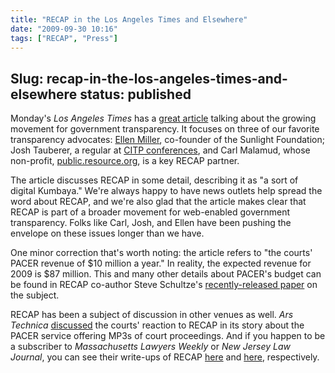 ```yaml
---
title: "RECAP in the Los Angeles Times and Elsewhere"
date: "2009-09-30 10:16"
tags: ["RECAP", "Press"]
---
```

Slug: recap-in-the-los-angeles-times-and-elsewhere
status: published
---

Monday's *Los Angeles Times* has a [great
article](http://www.latimes.com/business/la-fi-hiltzik28-2009sep28,0,3104293.column)
talking about the growing movement for government transparency. It
focuses on three of our favorite transparency advocates: [Ellen
Miller](http://www.sunlightfoundation.com/people/emiller/), co-founder
of the Sunlight Foundation; Josh Tauberer, a regular at [CITP
conferences](http://citp.princeton.edu/cloud-workshop/), and Carl
Malamud, whose non-profit,
[public.resource.org](http://public.resource.org/), is a key RECAP
partner.

The article discusses RECAP in some detail, describing it as "a sort of
digital Kumbaya." We're always happy to have news outlets help spread
the word about RECAP, and we're also glad that the article makes clear
that RECAP is part of a broader movement for web-enabled government
transparency. Folks like Carl, Josh, and Ellen have been pushing the
envelope on these issues longer than we have.

One minor correction that's worth noting: the article refers to "the
courts' PACER revenue of $10 million a year." In reality, the expected
revenue for 2009 is $87 million. This and many other details about
PACER's budget can be found in RECAP co-author Steve Schultze's
[recently-released
paper](http://managingmiracles.blogspot.com/2009/09/my-new-working-paper-on-pacer.html)
on the subject.

RECAP has been a subject of discussion in other venues as well. *Ars
Technica*
[discussed](http://arstechnica.com/tech-policy/news/2009/09/federal-courts-now-offer-hearings-online-as-mp3-files.ars)
the courts' reaction to RECAP in its story about the PACER service
offering MP3s of court proceedings. And if you happen to be a subscriber
to *Massachusetts Lawyers Weekly* or *New Jersey Law Journal*, you can
see their write-ups of RECAP
[here](http://www.masslawyersweekly.com/index.cfm/archive/view/id/450840)
and
[here](http://www.law.com/jsp/nj/PubArticleNJ.jsp?id=1202433484657&rss=nj&slreturn=1),
respectively.
